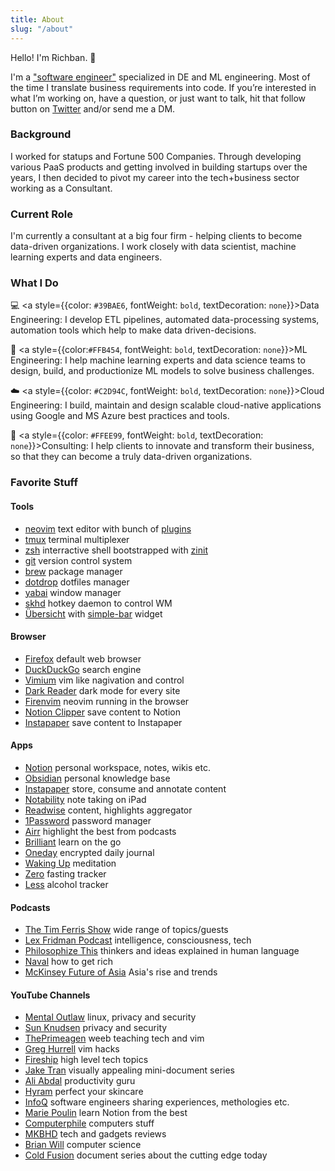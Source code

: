 ```yaml
---
title: About
slug: "/about"
---
```


Hello! I'm Richban. 👋

I'm a ["software engineer"](https://www.youtube.com/watch?v=N2bXEUSAiTI&t=4554shttps://www.youtube.com/watch?v=N2bXEUSAiTI&t=4554s) specialized in DE and ML engineering.
Most of the time I translate business requirements into code.
If you’re interested in what I’m working on, have a question, or just want to talk, hit that follow button on [Twitter](https://twitter.com/richban_) and/or send me a DM.

### Background

I worked for statups and Fortune 500 Companies.
Through developing various PaaS products and getting involved in building
startups over the years, I then decided to pivot my career into the
tech+business sector working as a Consultant.

### Current Role

I'm currently a consultant at a big four firm - helping clients to become
data-driven organizations. I work closely with data scientist, machine learning
experts and data engineers.

### What I Do

💻 <a style={{color: `#39BAE6`, fontWeight: `bold`, textDecoration: `none`}}>Data
Engineering:</a> I develop ETL pipelines, automated data-processing systems,
automation tools which help to make data driven-decisions.

🧠 <a style={{color:`#FFB454`, fontWeight: `bold`, textDecoration: `none`}}>ML Engineering:</a>
I help machine learning experts and data science teams to design, build,
and productionize ML models to solve business challenges.

☁️ <a style={{color: `#C2D94C`, fontWeight: `bold`, textDecoration: `none`}}>Cloud Engineering:</a>
I build, maintain and design scalable cloud-native applications using Google and MS Azure best practices and tools.

🔎 <a style={{color: `#FFEE99`, fontWeight: `bold`, textDecoration: `none`}}>Consulting:</a>
I help clients to innovate and transform their business, so that they can become a truly data-driven organizations.

### Favorite Stuff

#### Tools

- [neovim](https://neovim.io/) text editor with bunch of [plugins](https://github.com/richban/.dotfiles/blob/master/dotfiles/config/nvim/lua/plugins.lua)
- [tmux](https://github.com/tmux/tmux/wiki) terminal multiplexer
- [zsh](https://www.zsh.org/) interractive shell bootstrapped with [zinit](https://github.com/zdharma/zinit)
- [git](https://git-scm.com/) version control system
- [brew](https://brew.sh/) package manager
- [dotdrop](https://github.com/deadc0de6/dotdrop) dotfiles manager
- [yabai](https://github.com/koekeishiya/yabai) window manager
- [skhd](https://github.com/koekeishiya/skhd) hotkey daemon to control WM
- [Übersicht](https://github.com/felixhageloh/uebersicht) with [simple-bar](https://www.simple-bar.com/en/) widget

#### Browser

- [Firefox](https://www.mozilla.org/en-US/firefox/new/) default web browser
- [DuckDuckGo](https://duckduckgo.com/) search engine
- [Vimium](https://addons.mozilla.org/en-US/firefox/addon/vimium-ff/) vim like nagivation and control
- [Dark Reader](https://addons.mozilla.org/en-US/firefox/addon/darkreader/) dark mode for every site
- [Firenvim](https://github.com/glacambre/firenvim) neovim running in the browser
- [Notion Clipper](https://addons.mozilla.org/en-US/firefox/addon/notion-web-clipper/) save content to Notion
- [Instapaper](https://addons.mozilla.org/en-US/firefox/addon/instapaper-official/) save content to Instapaper

#### Apps

- [Notion](https://www.notion.so) personal workspace, notes, wikis etc.
- [Obsidian](https://obsidian.md/) personal knowledge base
- [Instapaper](https://www.instapaper.com/) store, consume and annotate content
- [Notability](https://www.gingerlabs.com/) note taking on iPad
- [Readwise](https://readwise.io/) content, highlights aggregator
- [1Password](https://1password.com/) password manager
- [Airr](https://www.airr.io/) highlight the best from podcasts
- [Brilliant](https://brilliant.org/) learn on the go
- [Oneday](https://dayoneapp.com/) encrypted daily journal
- [Waking Up](https://www.wakingup.com/) meditation
- [Zero](https://www.zerofasting.com/) fasting tracker
- [Less](https://lessdrinks.com/) alcohol tracker

#### Podcasts

- [The Tim Ferris Show](https://tim.blog/podcast/) wide range of topics/guests
- [Lex Fridman Podcast](https://lexfridman.com/podcast/) intelligence, consciousness, tech
- [Philosophize This](https://www.philosophizethis.org/) thinkers and ideas explained in human language
- [Naval](https://nav.al/podcast) how to get rich
- [McKinsey Future of Asia](https://www.mckinsey.com/featured-insights/future-of-asia/future-of-asia-podcasts) Asia's rise and trends

#### YouTube Channels

- [Mental Outlaw](https://www.youtube.com/channel/UC7YOGHUfC1Tb6E4pudI9STA) linux, privacy and security
- [Sun Knudsen](https://www.youtube.com/channel/UCkHN7h7CFeYL6Y1N5JcEZug) privacy and security
- [ThePrimeagen](https://www.youtube.com/channel/UC8ENHE5xdFSwx71u3fDH5Xw) weeb teaching tech and vim
- [Greg Hurrell](https://www.youtube.com/channel/UCXPHFM88IlFn68OmLwtPmZA) vim hacks
- [Fireship](https://www.youtube.com/channel/UCsBjURrPoezykLs9EqgamOA) high level tech topics
- [Jake Tran](https://www.youtube.com/channel/UCoOjH8D2XAgjzQlneM2W0EQ) visually appealing mini-document series
- [Ali Abdal](https://www.youtube.com/channel/UCoOae5nYA7VqaXzerajD0lg) productivity guru
- [Hyram](https://www.youtube.com/channel/UC2sYit3cZ2CuD_8FHYH7O_Q) perfect your skincare
- [InfoQ](https://www.youtube.com/nctv/featured) software engineers sharing experiences, methologies etc.
- [Marie Poulin](https://www.youtube.com/channel/UCKvnOhqTeEgdNt1aJB5mVng) learn Notion from the best
- [Computerphile](https://www.youtube.com/user/Computerphile/featured) computers stuff
- [MKBHD](https://www.youtube.com/channel/UCBJycsmduvYEL83R_U4JriQ) tech and gadgets reviews
- [Brian Will](https://www.youtube.com/user/briantwill/featured) computer science
- [Cold Fusion](https://www.youtube.com/channel/UC4QZ_LsYcvcq7qOsOhpAX4A) document series about the cutting edge today
